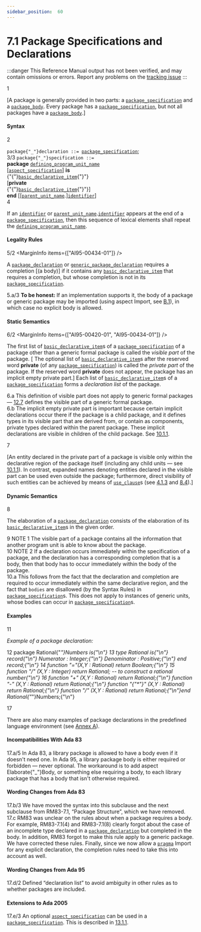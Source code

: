 ```yaml
---
sidebar_position:  60
---
```


# 7.1 Package Specifications and Declarations

:::danger
This Reference Manual output has not been verified,
and may contain omissions or errors.
Report any problems on the [tracking issue](https://github.com/ada-lang-io/ada-lang-io/issues/20)
:::


<MarginText>1</MarginText>
<p>[A package is generally provided in two parts: a <code><a href="/docs/arm/AA-7/AA-7.1#S0230">package_specification</a></code> and a <code><a href="/docs/arm/AA-7/AA-7.2#S0231">package_body</a></code>. Every package has a <code><a href="/docs/arm/AA-7/AA-7.1#S0230">package_specification</a></code>, but not all packages have a <code><a href="/docs/arm/AA-7/AA-7.2#S0231">package_body</a></code>.] <br /></p>


#### Syntax

<MarginText>2</MarginText>

<CodeBlock>
<code>package{"_"}declaration</code><a id="S0229"></a><code> ::= </code><code><a href="/docs/arm/AA-7/AA-7.1#S0230">package_specification</a></code>;<br />

</CodeBlock>
<MarginText>3/3</MarginText>
<MarginInfo items={["AI05-0183-1"]} />

<CodeBlock>
<code>package{"_"}specification</code><a id="S0230"></a><code> ::= </code><br />    <strong>package</strong> <code><a href="/docs/arm/AA-6/AA-6.1#S0201">defining_program_unit_name</a></code><br />        [<code><a href="/docs/arm/AA-13/AA-13.1#S0346">aspect_specification</a></code>] <strong>is</strong><br />      {"{"}<code><a href="/docs/arm/AA-3/AA-3.11#S0088">basic_declarative_item</a></code>{"}"}<br />   [<strong>private</strong><br />      {"{"}<code><a href="/docs/arm/AA-3/AA-3.11#S0088">basic_declarative_item</a></code>{"}"}]<br />    <strong>end</strong> [[<code><a href="/docs/arm/AA-10/AA-10.1#S0291">parent_unit_name</a></code>.]<code><a href="/docs/arm/AA-2/AA-2.3#S0002">identifier</a></code>]<br />

</CodeBlock>
<MarginText>4</MarginText>
<p class="Indented2">If an <code><a href="/docs/arm/AA-2/AA-2.3#S0002">identifier</a></code> or <code><a href="/docs/arm/AA-10/AA-10.1#S0291">parent_unit_name</a></code>.<code><a href="/docs/arm/AA-2/AA-2.3#S0002">identifier</a></code> appears at the end of a <code><a href="/docs/arm/AA-7/AA-7.1#S0230">package_specification</a></code>, then this sequence of lexical elements shall repeat the <code><a href="/docs/arm/AA-6/AA-6.1#S0201">defining_program_unit_name</a></code>. <br /></p>


#### Legality Rules

<MarginText>5/2</MarginText>
<MarginInfo items={["AI95-00434-01"]} />
<p>A <code><a href="/docs/arm/AA-7/AA-7.1#S0229">package_declaration</a></code> or <code><a href="/docs/arm/AA-12/AA-12.1#S0312">generic_package_declaration</a></code> requires a completion [(a body)] if it contains any <code><a href="/docs/arm/AA-3/AA-3.11#S0088">basic_declarative_item</a></code> that requires a completion, but whose completion is not in its <code><a href="/docs/arm/AA-7/AA-7.1#S0230">package_specification</a></code>. <br /></p>

<AnnotatedOnly>
<MarginText>5.a/3</MarginText>
<MarginInfo items={["AI05-0229-1"]} />
<Admonition type="aarm" aarm="note">
<strong>To be honest: </strong>If an implementation supports it, the body of a package or generic package may be imported (using aspect Import, see <a href="/docs/arm/AA-B/AA-B.1">B.1</a>), in which case no explicit body is allowed. <br />
</Admonition>
</AnnotatedOnly>


#### Static Semantics

<MarginText>6/2</MarginText>
<MarginInfo items={["AI95-00420-01", "AI95-00434-01"]} />
<p>The first list of <code><a href="/docs/arm/AA-3/AA-3.11#S0088">basic_declarative_item</a></code>s of a <code><a href="/docs/arm/AA-7/AA-7.1#S0230">package_specification</a></code> of a package other than a generic formal package is called the <em>visible part</em> of the package. [ The optional list of <code><a href="/docs/arm/AA-3/AA-3.11#S0088">basic_declarative_item</a></code>s after the reserved word <strong>private</strong> (of any <code><a href="/docs/arm/AA-7/AA-7.1#S0230">package_specification</a></code>) is called the <em>private part</em> of the package. If the reserved word <strong>private</strong> does not appear, the package has an implicit empty private part.] Each list of <code><a href="/docs/arm/AA-3/AA-3.11#S0088">basic_declarative_item</a></code>s of a <code><a href="/docs/arm/AA-7/AA-7.1#S0230">package_specification</a></code> forms a <em>declaration list</em> of the package.<br /></p>

<AnnotatedOnly>
<MarginText>6.a</MarginText>
<Admonition type="aarm" aarm="ramification">
<strong></strong>This definition of visible part does not apply to generic formal packages &mdash; <a href="/docs/arm/AA-12/AA-12.7">12.7</a> defines the visible part of a generic formal package.<br />
</Admonition>
</AnnotatedOnly>

<AnnotatedOnly>
<MarginText>6.b</MarginText>
<Admonition type="aarm" aarm="note">
The implicit empty private part is important because certain implicit declarations occur there if the package is a child package, and it defines types in its visible part that are derived from, or contain as components, private types declared within the parent package. These implicit declarations are visible in children of the child package. See <a href="/docs/arm/AA-10/AA-10.1#Subclause_10.1.1">10.1.1</a>. <br />
</Admonition>
</AnnotatedOnly>

<MarginText>7</MarginText>
<p>[An entity declared in the private part of a package is visible only within the declarative region of the package itself (including any child units &mdash; see <a href="/docs/arm/AA-10/AA-10.1#Subclause_10.1.1">10.1.1</a>). In contrast, expanded names denoting entities declared in the visible part can be used even outside the package; furthermore, direct visibility of such entities can be achieved by means of <code><a href="/docs/arm/AA-8/AA-8.4#S0235">use_clause</a></code>s (see <a href="/docs/arm/AA-4/AA-4.1#Subclause_4.1.3">4.1.3</a> and <a href="/docs/arm/AA-8/AA-8.4">8.4</a>).] <br /></p>


#### Dynamic Semantics

<MarginText>8</MarginText>
<p>The elaboration of a <code><a href="/docs/arm/AA-7/AA-7.1#S0229">package_declaration</a></code> consists of the elaboration of its <code><a href="/docs/arm/AA-3/AA-3.11#S0088">basic_declarative_item</a></code>s in the given order. <br /></p>

<AnnotatedOnly>
<MarginText>9</MarginText>
<Admonition type="aarm" aarm="note">
NOTE 1   The visible part of a package contains all the information that another program unit is able to know about the package.<br />
</Admonition>
</AnnotatedOnly>

<AnnotatedOnly>
<MarginText>10</MarginText>
<Admonition type="aarm" aarm="note">
NOTE 2   If a declaration occurs immediately within the specification of a package, and the declaration has a corresponding completion that is a body, then that body has to occur immediately within the body of the package. <br />
</Admonition>
</AnnotatedOnly>

<AnnotatedOnly>
<MarginText>10.a</MarginText>
<Admonition type="aarm" aarm="proof">
<strong></strong>This follows from the fact that the declaration and completion are required to occur immediately within the same declarative region, and the fact that <code>bodies</code> are disallowed (by the Syntax Rules) in <code><a href="/docs/arm/AA-7/AA-7.1#S0230">package_specification</a></code>s. This does not apply to instances of generic units, whose bodies can occur in <code><a href="/docs/arm/AA-7/AA-7.1#S0230">package_specification</a></code>s. <br />
</Admonition>
</AnnotatedOnly>


#### Examples

<MarginText>11</MarginText>
<p><em>Example of a package declaration:</em> <br /></p>

<MarginText>12</MarginText>
<CodeBlock language="ada">
package Rational{"_"}Numbers is{"\n"}
<MarginText>13</MarginText>
   type Rational is{"\n"}      record{"\n"}         Numerator   : Integer;{"\n"}         Denominator : Positive;{"\n"}      end record;{"\n"}
<MarginText>14</MarginText>
   function "="(X,Y : Rational) return Boolean;{"\n"}
<MarginText>15</MarginText>
   function "/"  (X,Y : Integer)  return Rational;  --  to construct a rational number{"\n"}
<MarginText>16</MarginText>
   function "+"  (X,Y : Rational) return Rational;{"\n"}   function "-"  (X,Y : Rational) return Rational;{"\n"}   function "{"*"}"  (X,Y : Rational) return Rational;{"\n"}   function "/"  (X,Y : Rational) return Rational;{"\n"}end Rational{"_"}Numbers;{"\n"}

</CodeBlock>
<MarginText>17</MarginText>
<p>There are also many examples of package declarations in the predefined language environment (see <a href="/docs/arm/AA-A/">Annex A</a>). <br /></p>

<AnnotatedOnly>

#### Incompatibilities With Ada 83

</AnnotatedOnly>
<AnnotatedOnly>
<MarginText>17.a/5</MarginText>
<MarginInfo items={["AI12-0417-1"]} />
<Admonition type="aarm" aarm="note">
In Ada 83, a library package is allowed to have a body even if it doesn't need one. In Ada 95, a library package body is either required or forbidden &mdash; never optional. The workaround is to add aspect Elaborate{"_"}Body, or something else requiring a body, to each library package that has a body that isn't otherwise required. <br />
</Admonition>
</AnnotatedOnly>

<AnnotatedOnly>

#### Wording Changes from Ada 83

</AnnotatedOnly>
<AnnotatedOnly>
<MarginText>17.b/3</MarginText>
<MarginInfo items={["AI05-0299-1"]} />
<Admonition type="aarm" aarm="note">
We have moved the syntax into this subclause and the next subclause from RM83-7.1, &ldquo;Package Structure&rdquo;, which we have removed.<br />
</Admonition>
</AnnotatedOnly>

<AnnotatedOnly>
<MarginText>17.c</MarginText>
<Admonition type="aarm" aarm="note">
RM83 was unclear on the rules about when a package requires a body. For example, RM83-7.1(4) and RM83-7.1(8) clearly forgot about the case of an incomplete type declared in a <code><a href="/docs/arm/AA-7/AA-7.1#S0229">package_declaration</a></code> but completed in the body. In addition, RM83 forgot to make this rule apply to a generic package. We have corrected these rules. Finally, since we now allow a <code><a href="/docs/arm/AA-2/AA-2.8#S0019">pragma</a></code> Import for any explicit declaration, the completion rules need to take this into account as well. <br />
</Admonition>
</AnnotatedOnly>

<AnnotatedOnly>

#### Wording Changes from Ada 95

</AnnotatedOnly>
<AnnotatedOnly>
<MarginText>17.d/2</MarginText>
<MarginInfo items={["AI95-00420-01"]} />
<Admonition type="aarm" aarm="note">
Defined &ldquo;declaration list&rdquo; to avoid ambiguity in other rules as to whether packages are included. <br />
</Admonition>
</AnnotatedOnly>

<AnnotatedOnly>

#### Extensions to Ada 2005

</AnnotatedOnly>
<AnnotatedOnly>
<MarginText>17.e/3</MarginText>
<MarginInfo items={["AI05-0183-1"]} />
<Admonition type="aarm" aarm="note">
An optional <code><a href="/docs/arm/AA-13/AA-13.1#S0346">aspect_specification</a></code> can be used in a <code><a href="/docs/arm/AA-7/AA-7.1#S0230">package_specification</a></code>. This is described in <a href="/docs/arm/AA-13/AA-13.1#Subclause_13.1.1">13.1.1</a>. <br />
</Admonition>
</AnnotatedOnly>

